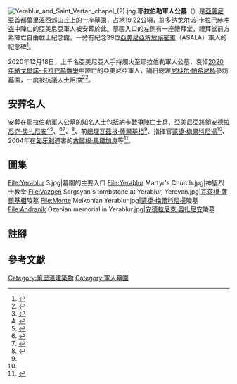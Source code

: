 {{coord|40.159975|N|44.454214|E|display=title}}
[[File:Yerablur_and_Saint_Vartan_chapel_(2).jpg|thumb]]
'''耶拉伯勒軍人公墓'''（{{lang-hy|Եռաբլուր|translation=三座山丘}}）是[[亞美尼亞|亞美尼亞]]首都[[葉里溫|葉里溫]]西郊山丘上的一座墓園，占地19.22公頃，許多[[纳戈尔诺-卡拉巴赫冲突|纳戈尔诺-卡拉巴赫冲突]]中陣亡的亞美尼亞軍人被安葬於此。墓園入口的左側有一座禮拜堂，禮拜堂前方為陣亡自由戰士紀念館，一旁有紀念39位[[亞美尼亞解放祕密軍|亞美尼亞解放祕密軍]]（ASALA）軍人的紀念碑<ref name="ekm">{{cite web|url=https://ekm.am/980.html|title=Եռաբլուր պանթեոն|website=ekm.am|language=hy|accessdate=2020-12-29|archive-date=2020-12-29|archive-url=https://web.archive.org/web/20201229231032/https://ekm.am/980.html|dead-url=no}}</ref>。

2020年12月18日，上千名亞美尼亞人手持燭火至耶拉伯勒軍人公墓，哀悼[[2020年納戈爾諾-卡拉巴赫戰爭|2020年納戈爾諾-卡拉巴赫戰爭]]中陣亡的亞美尼亞軍人，隔日總理[[尼科尔·帕希尼扬|尼科尔·帕希尼扬]]參訪墓園，一度被[[2020年亞美尼亞示威|抗議人士]]阻擋<ref>{{cite web|url=https://asbarez.com/199319/armenia-honors-its-fallen-heroes/|title=Armenia Honors its Fallen Heroes|publisher={{le|Asbarez}}|date=2020-12-19|accessdate=2020-12-29|archive-date=2020-12-29|archive-url=https://web.archive.org/web/20201229232308/https://asbarez.com/199319/armenia-honors-its-fallen-heroes/|dead-url=no}}</ref><ref>{{cite web|url=https://armenpress.am/eng/news/1038352.html|title=Pashinyan honors fallen troops at Yerablur military cemetery as protesters try to block entrance|publisher=Armenpress|date=2020-12-19|access-date=2020-12-29|archive-date=2020-12-21|archive-url=https://web.archive.org/web/20201221063057/https://armenpress.am/eng/news/1038352.html|dead-url=no}}</ref>。

==安葬名人==
安葬在耶拉伯勒軍人公墓的知名人士包括納卡戰爭陣亡士兵{{le|瓦尔丹·斯特潘扬|Vardan Stepanyan}}、亞美尼亞將領[[安德拉尼克·奧扎尼安|安德拉尼克·奧扎尼安]]{{Notetag|1=1927年逝世，最初安葬於[[美國|美國]][[加州|加州]]，2000年遷葬至此。}}<ref name="9 feb 2000 asbarez">{{cite news|title=Gen. Andranik's Remains to Be Buried in Armenia|url=http://asbarez.com/42060/gen-andraniks-remains-to-be-buried-in-armenia/|accessdate=28 September 2013|newspaper=Asbarez|date=9 February 2000|archive-date=2013-09-28|archive-url=https://web.archive.org/web/20130928045121/http://asbarez.com/42060/gen-andraniks-remains-to-be-buried-in-armenia/|dead-url=no}}</ref><ref name=ng.ru>{{cite news|script-title=ru:Перезахоронен прах героя|trans-title=The remains of the hero were reburied|last=Khanbabyan|first=Armen|url=http://www.ng.ru/cis/2000-02-22/5_heroe.html|newspaper={{le|Nezavisimaya Gazeta}}|date=22 February 2000|accessdate=6 September 2013|language=ru|archive-date=2013-09-21|archive-url=https://web.archive.org/web/20130921061555/http://www.ng.ru/cis/2000-02-22/5_heroe.html|dead-url=no}}</ref>、{{le|Sebouh Nersesian}}{{Notetag|1=1940年逝世，2014年遷葬至此。}}<ref>{{cite news|title=National Hero Gen. Sebouh Reinterred at Yerablur|url=http://asbarez.com/129109/national-hero-gen-sebouh-reinterred-at-yerablur/|work={{le|Asbarez}}|date=20 November 2014|accessdate=2020-12-29|archive-date=2015-04-19|archive-url=https://web.archive.org/web/20150419090838/http://asbarez.com/129109/national-hero-gen-sebouh-reinterred-at-yerablur/|dead-url=no}}</ref><ref>{{cite news|title=Commander Sepuh's remains brought to Yerablur Military pantheon|url=http://www.panarmenian.net/eng/photoset/all/7033|agency=[[PanARMENIAN.Net|PanARMENIAN.Net]]|date=20 November 2014|accessdate=2020-12-29|archive-date=2018-01-23|archive-url=https://web.archive.org/web/20180123190516/http://www.panarmenian.net/eng/photoset/all/7033|dead-url=no}}</ref>、{{le|Gourgen Yanikian}}{{Notetag|1=1984年逝世，2019年遷葬至此。}}<ref>{{cite news |title=Reburial of Gourgen Yanikiyan's remains in Yerevan angers Ankara |url=http://old.armradio.am/en/12530 |work=armradio.am |agency={{le|亞美尼亞公共廣播|Public Radio of Armenia亞美尼亞公共廣播}} |date=7 May 2019 |archive-url=https://web.archive.org/web/20191113174534/http://old.armradio.am/en/12530 |archive-date=2019-11-13 |accessdate=2020-12-29 |dead-url=no }}</ref>、前[[亞美尼亞總理|總理]][[瓦茲根·薩爾基相|瓦茲根·薩爾基相]]<ref name="ekm"/>、指揮官[[蒙捷·梅爾科尼揚|蒙捷·梅爾科尼揚]]<ref name="ekm"/>、2004年在[[匈牙利|匈牙利]]遇害的[[古爾根·馬爾加良|古爾根·馬爾加良]]等<ref name=Armenpress2014>{{cite web|url=https://armenpress.am/eng/news/750722.html|title=Armenia's Defense Minister characterized Gurgen Margaryan's murder as one-time genocide|date=2014-02-19|publisher=Armenpress|accessdate=2020-12-29|archive-date=2020-12-29|archive-url=https://web.archive.org/web/20201229043527/https://armenpress.am/eng/news/750722.html|dead-url=no}}</ref>。

==圖集==
<gallery mode="packed" widths="220" style="font-size: 100%; text-align:left">
File:Yerablur 3.jpg|墓園的主要入口
File:Yerablur Martyr's Church.jpg|神聖烈士教堂
File:Vazgen Sargsyan's tombstone at Yerablur, Yerevan.jpg|[[瓦茲根·薩爾基相|瓦茲根·薩爾基相]]陵墓
File:Monte Melkonian Yerablur.jpg|[[蒙捷·梅爾科尼揚|蒙捷·梅爾科尼揚]]陵墓
File:Andranik Ozanian memorial in Yerablur.jpg|[[安德拉尼克·奧扎尼安|安德拉尼克·奧扎尼安]]陵墓
</gallery>

==註腳==
{{Notefoot}}

==參考文獻==
{{Reflist|2}}

[[Category:葉里溫建築物|Category:葉里溫建築物]]
[[Category:軍人墓園|Category:軍人墓園]]